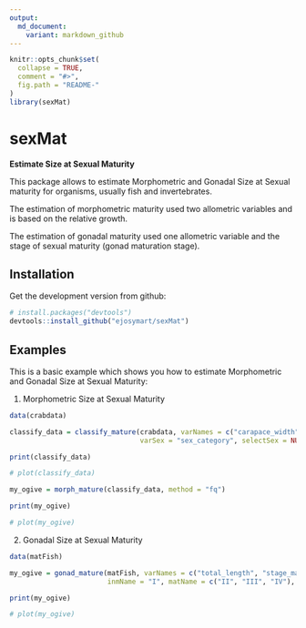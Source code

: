 ```yaml
---
output:
  md_document:
    variant: markdown_github
---
```


```r
knitr::opts_chunk$set(
  collapse = TRUE,
  comment = "#>",
  fig.path = "README-"
)
library(sexMat)
```


# sexMat

**Estimate Size at Sexual Maturity**

This package allows to estimate Morphometric and Gonadal Size at Sexual maturity for organisms, usually fish and invertebrates.

The estimation of morphometric maturity used two allometric variables and is based on the relative growth.

The estimation of gonadal maturity used one allometric variable and the stage of sexual maturity (gonad maturation stage).


## Installation

Get the development version from github:

```R
# install.packages("devtools")
devtools::install_github("ejosymart/sexMat")
```


## Examples

This is a basic example which shows you how to estimate Morphometric and Gonadal Size at Sexual Maturity:

1. Morphometric Size at Sexual Maturity

```r
data(crabdata)

classify_data = classify_mature(crabdata, varNames = c("carapace_width", "chela_heigth"), 
                                varSex = "sex_category", selectSex = NULL, method = "ld")

print(classify_data)

# plot(classify_data)

my_ogive = morph_mature(classify_data, method = "fq")

print(my_ogive)

# plot(my_ogive)
```


2. Gonadal Size at Sexual Maturity

```r
data(matFish)

my_ogive = gonad_mature(matFish, varNames = c("total_length", "stage_mat"), 
                        inmName = "I", matName = c("II", "III", "IV"), method = "fq", niter = 999)

print(my_ogive)

# plot(my_ogive)
```
